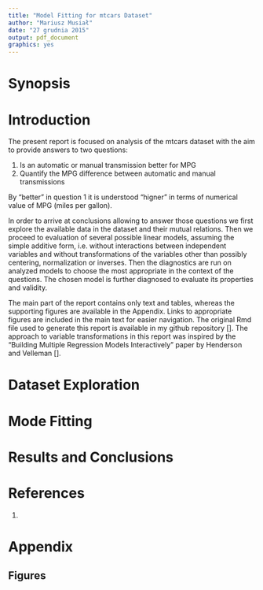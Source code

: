 ```yaml
---
title: "Model Fitting for mtcars Dataset"
author: "Mariusz Musiał"
date: "27 grudnia 2015"
output: pdf_document
graphics: yes
---
```


# Synopsis

# Introduction

The present report is focused on analysis of the mtcars dataset with the aim to provide answers to two questions:

1. Is an automatic or manual transmission better for MPG
2. Quantify the MPG difference between automatic and manual transmissions

By "better" in question 1 it is understood "higner" in terms of numerical value of MPG (miles per gallon).

In order to arrive at conclusions allowing to answer those questions we first explore the available data in the dataset and their mutual relations. Then we proceed to evaluation of several possible linear models, assuming the simple additive form, i.e. without interactions between independent variables and without transformations of the variables other than possibly centering, normalization or inverses. Then the diagnostics are run on analyzed models to choose the most appropriate in the context of the questions. The chosen model is further diagnosed to evaluate its properties and validity.

The main part of the report contains only text and tables, whereas the supporting figures are available in the Appendix. Links to appropriate figures are included in the main text for easier navigation. The original Rmd file used to generate this report is available in my github repository []. The approach to variable transformations in this report was inspired by the "Building Multiple Regression Models Interactively" paper by Henderson and Velleman [].

# Dataset Exploration

# Mode Fitting

# Results and Conclusions

# References

1. <a name="github"></a>

# Appendix

## Figures

